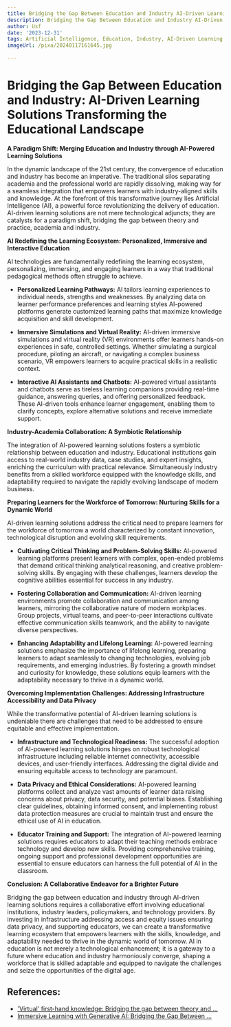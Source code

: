 ```yaml
---
title: Bridging the Gap Between Education and Industry AI-Driven Learning Solutions
description: Bridging the Gap Between Education and Industry AI-Driven Learning Solutions
author: Usf
date: '2023-12-31'
tags: Artificial Intelligence, Education, Industry, AI-Driven Learning Solutions
imageUrl: /pixa/20240117161645.jpg

---
```

# Bridging the Gap Between Education and Industry: AI-Driven Learning Solutions Transforming the Educational  Landscape

**A Paradigm Shift: Merging Education and Industry through AI-Powered Learning Solutions**

In the dynamic landscape of the 21st century,  the convergence  of education and industry has  become  an imperative. The traditional silos separating academia and  the professional world are rapidly dissolving, making way for a seamless integration that empowers learners with industry-aligned skills  and knowledge. At the forefront of this transformative journey lies Artificial Intelligence (AI), a powerful force revolutionizing the delivery of education.  AI-driven learning  solutions are not mere technological adjuncts; they are catalysts for a paradigm shift,  bridging  the gap  between theory and  practice, academia and industry.

**AI  Redefining the Learning Ecosystem: Personalized,  Immersive and Interactive Education**

AI technologies are fundamentally redefining the learning ecosystem,  personalizing, immersing, and engaging learners in a way that traditional pedagogical methods often struggle to achieve.

* **Personalized Learning Pathways:**  AI tailors learning experiences to  individual needs, strengths and weaknesses. By analyzing data on learner performance preferences and learning styles AI-powered platforms generate customized learning paths that maximize knowledge acquisition and skill development.

* **Immersive Simulations and Virtual Reality:** AI-driven immersive simulations and virtual reality (VR) environments offer learners hands-on experiences in safe, controlled settings. Whether simulating a surgical procedure, piloting an aircraft, or  navigating a complex business scenario, VR empowers learners to  acquire practical skills in a realistic context.

* **Interactive AI Assistants and Chatbots:** AI-powered virtual  assistants and chatbots  serve as tireless learning companions providing real-time guidance,  answering queries, and offering personalized feedback. These AI-driven tools enhance learner engagement, enabling them to clarify concepts, explore alternative solutions and receive immediate support.

**Industry-Academia Collaboration: A Symbiotic Relationship**

The integration of AI-powered learning solutions fosters a  symbiotic relationship  between  education and industry. Educational institutions gain access to real-world industry data, case studies, and expert insights, enriching the curriculum with practical relevance. Simultaneously industry benefits  from a skilled workforce equipped  with the knowledge skills, and adaptability required to navigate the rapidly evolving  landscape of modern business.

**Preparing Learners for the Workforce of Tomorrow: Nurturing Skills for a Dynamic World**

AI-driven learning solutions address the critical need to prepare learners for the workforce of  tomorrow a world characterized by constant innovation, technological  disruption and evolving skill requirements.

* **Cultivating Critical Thinking and Problem-Solving Skills:** AI-powered learning platforms present  learners with complex, open-ended problems that demand critical thinking analytical  reasoning, and creative problem-solving skills.  By engaging with these challenges, learners develop the cognitive abilities essential for success in any industry.

* **Fostering Collaboration and Communication:** AI-driven learning environments promote collaboration and communication among learners, mirroring  the collaborative nature of  modern workplaces. Group projects, virtual teams, and peer-to-peer interactions cultivate effective communication skills teamwork, and the ability to navigate diverse perspectives.

* **Enhancing Adaptability and Lifelong Learning:** AI-powered  learning solutions emphasize the importance of lifelong learning,  preparing learners to adapt  seamlessly to changing technologies, evolving  job requirements, and emerging  industries. By fostering a growth  mindset and curiosity  for knowledge, these solutions equip learners with the adaptability necessary to thrive in  a dynamic world.

**Overcoming Implementation Challenges: Addressing Infrastructure Accessibility and Data Privacy**

While  the transformative  potential of AI-driven learning solutions is undeniable  there are challenges that need  to be addressed to ensure equitable and effective implementation.

* **Infrastructure and Technological Readiness:** The successful adoption  of AI-powered learning solutions hinges  on robust technological infrastructure including reliable internet  connectivity, accessible devices, and user-friendly interfaces. Addressing the digital divide and  ensuring equitable access to  technology are paramount.

* **Data Privacy and  Ethical Considerations:** AI-powered learning platforms collect and analyze vast amounts of learner  data raising concerns about privacy, data  security, and  potential biases. Establishing clear guidelines, obtaining informed consent, and implementing  robust data protection measures are crucial to maintain trust and  ensure the ethical use of AI in education.

* **Educator Training and Support:** The integration of AI-powered  learning solutions requires educators  to adapt their teaching  methods embrace technology and  develop new  skills.  Providing comprehensive training, ongoing support and professional development opportunities  are essential to  ensure  educators can harness the full potential of AI in the classroom.

**Conclusion: A  Collaborative Endeavor for a Brighter Future**

Bridging the gap between education and industry through AI-driven learning solutions requires a collaborative effort involving educational institutions, industry leaders, policymakers, and technology providers. By investing in infrastructure addressing access  and equity issues ensuring data privacy,  and supporting  educators, we can create a transformative  learning ecosystem that empowers learners with the skills, knowledge, and adaptability needed to thrive in the dynamic world  of tomorrow. AI in education is not merely a  technological enhancement; it is a gateway to a  future where education and industry harmoniously converge, shaping a workforce that is skilled adaptable and equipped to navigate  the challenges and seize the opportunities of the digital age.

## References:
- ['Virtual' first-hand knowledge: Bridging the gap between theory and ...](https://teaching.ieee.org/virtual-first-hand-knowledge-bridging-the-gap-between-theory-and-practice-with-xr/)
- [Immersive Learning with Generative AI: Bridging the Gap Between ...](https://www.linkedin.com/pulse/immersive-learning-generative-ai-bridging-gap-between-huynh-ba)
